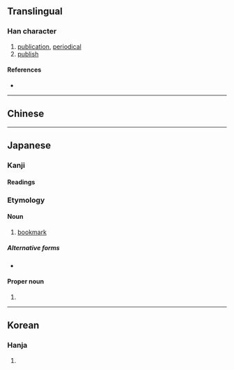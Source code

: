 {{character info/new}}
{{also|刊}}
==Translingual==

===Han character===
{{Han char|rn=75|rad=木|as=06|sn=10|four=|canj=MJD|ids=⿱幵木}}

# [[publication]], [[periodical]]
# [[publish]]

====References====
* {{Han ref|kx=0522.210|dkj=14708|dj=0910.220|hdz=21193.020|uh=681E|ud=26654}}

----

==Chinese==
{{zh-see|刊|v}}

----

==Japanese==

===Kanji===
{{ja-kanji|grade=|rs=木06}}

====Readings====
{{ja-readings
|goon=かん
|kanon=かん
|kun=しおり-<しをり-
}}

===Etymology===
{{ja-kanjitab|しおり|yomi=k}}
{{rfe|ja}}

====Noun====
{{ja-noun|しおり}}

# [[bookmark]]

=====Alternative forms=====
* {{l|ja|枝折}}

====Proper noun====
{{ja-pos|proper|しおり}}

# {{given name|female|lang=ja|sort=しおり}}

----

==Korean==

===Hanja===
{{ko-hanja|hangeul=간|eumhun=|rv=gan|mr=kan|y=kan}}

# {{defn|lang=ko|sort=木06}}